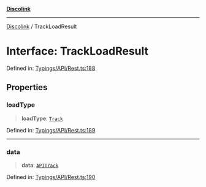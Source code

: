 [**Discolink**](../README.md)

***

[Discolink](../globals.md) / TrackLoadResult

# Interface: TrackLoadResult

Defined in: [Typings/API/Rest.ts:188](https://github.com/Archayu/discolink/blob/ddfd70ea55cc6996bf3567765f64fb3824cd3f79/src/Typings/API/Rest.ts#L188)

## Properties

### loadType

> **loadType**: [`Track`](../enumerations/LoadType.md#track)

Defined in: [Typings/API/Rest.ts:189](https://github.com/Archayu/discolink/blob/ddfd70ea55cc6996bf3567765f64fb3824cd3f79/src/Typings/API/Rest.ts#L189)

***

### data

> **data**: [`APITrack`](APITrack.md)

Defined in: [Typings/API/Rest.ts:190](https://github.com/Archayu/discolink/blob/ddfd70ea55cc6996bf3567765f64fb3824cd3f79/src/Typings/API/Rest.ts#L190)
